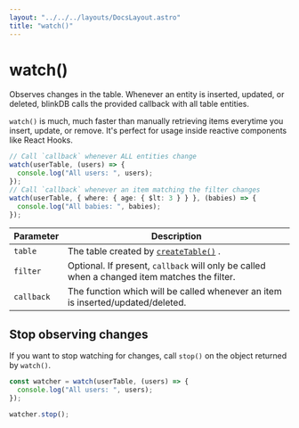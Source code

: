 ```yaml
---
layout: "../../../layouts/DocsLayout.astro"
title: "watch()"
---
```


# watch()

Observes changes in the table.
Whenever an entity is inserted, updated, or deleted, blinkDB calls the provided callback
with all table entities.

`watch()` is much, much faster than manually retrieving items everytime you insert, update, or remove.
It's perfect for usage inside reactive components like React Hooks.

```ts
// Call `callback` whenever ALL entities change
watch(userTable, (users) => {
  console.log("All users: ", users);
});
// Call `callback` whenever an item matching the filter changes
watch(userTable, { where: { age: { $lt: 3 } } }, (babies) => {
  console.log("All babies: ", babies);
});
```

| Parameter  | Description                                                                                  |
| ---------- | -------------------------------------------------------------------------------------------- |
| `table`    | The table created by [`createTable()`](/docs/reference/createTable) .                        |
| `filter`   | Optional. If present, `callback` will only be called when a changed item matches the filter. |
| `callback` | The function which will be called whenever an item is inserted/updated/deleted.              |

## Stop observing changes

If you want to stop watching for changes, call `stop()` on the object returned by `watch()`.

```ts
const watcher = watch(userTable, (users) => {
  console.log("All users: ", users);
});

watcher.stop();
```